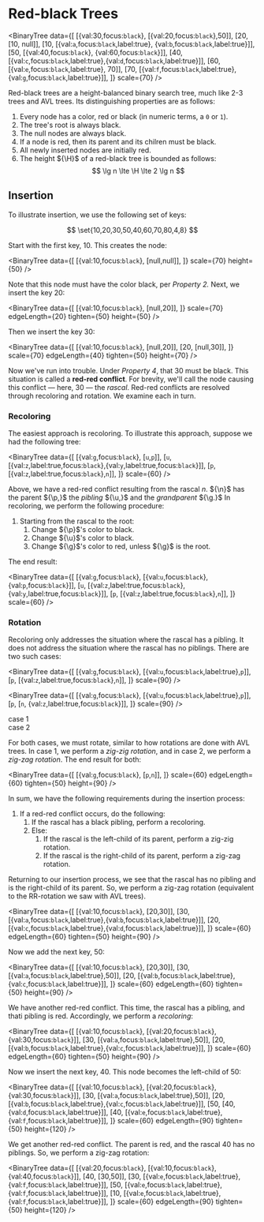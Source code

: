 
# Red-black Trees

<BinaryTree data={[
	[{val:30,focus:`black`}, [{val:20,focus:`black`},50]],
	[20, [10, null]],
	[10, [{val:`a`,focus:`black`,label:true}, {val:`b`,focus:`black`,label:true}]],
	[50, [{val:40,focus:`black`}, {val:60,focus:`black`}]],
	[40, [{val:`c`,focus:`black`,label:true},{val:`d`,focus:`black`,label:true}]],
	[60, [{val:`e`,focus:`black`,label:true}, 70]],
	[70, [{val:`f`,focus:`black`,label:true}, {val:`g`,focus:`black`,label:true}]],
]}
scale={70}
/>

Red-black trees are a height-balanced binary search tree, much like 2-3 trees
and AVL trees. Its distinguishing properties are as follows:  

1. Every node has a color, red or black (in numeric terms, a `0` or `1`).
2. The tree's root is always black.
3. The null nodes are always black.
4. If a node is red, then its parent and its chilren must be black.
5. All newly inserted nodes are initially red.
6. The height ${\H}$ of a red-black tree is bounded as follows:
	$$
		\lg n \lte \H \lte 2 \lg n
	$$

## Insertion

To illustrate insertion, we use the following set of keys:

$$
	\set{10,20,30,50,40,60,70,80,4,8}
$$

Start with the first key, 10. This creates the node: 

<BinaryTree data={[
	[{val:10,focus:`black`}, [null,null]],
]}
scale={70}
height={50}
/>

Note that this node must have the color black, per _Property 2._ Next, we insert
the key 20:

<BinaryTree data={[
	[{val:10,focus:`black`}, [null,20]],
]}
scale={70}
edgeLength={20}
tighten={50}
height={50}
/>

Then we insert the key 30:

<BinaryTree data={[
	[{val:10,focus:`black`}, [null,20]],
	[20, [null,30]],
]}
scale={70}
edgeLength={40}
tighten={50}
height={70}
/>

Now we've run into trouble. Under _Property 4_, that 30 must be black. This
situation is called a __red-red conflict__. For brevity, we'll call the node
causing this conflict — here, 30 — the _rascal_. Red-red conflicts are resolved
through recoloring and rotation. We examine each in turn.

### Recoloring

The easiest approach is recoloring. To illustrate this approach, suppose we had
the following tree:

<BinaryTree data={[
	[{val:`g`,focus:`black`}, [`u`,`p`]],
	[`u`, [{val:`z`,label:true,focus:`black`},{val:`y`,label:true,focus:`black`}]],
	[`p`, [{val:`z`,label:true,focus:`black`},`n`]],
]}
scale={60}
/>

Above, we have a red-red conflict resulting from the rascal ${n.}$ ${\n}$ has
the parent ${\p,}$ the _pibling_ ${\u,}$ and the _grandparent_ ${\g.}$ In
recoloring, we perform the following procedure:

1. Starting from the rascal to the root:
	1. Change ${\p}$'s color to black.
	2. Change ${\u}$'s color to black.
	3. Change ${\g}$'s color to red, unless ${\g}$ is the root.

The end result:

<BinaryTree data={[
	[{val:`g`,focus:`black`}, [{val:`u`,focus:`black`},{val:`p`,focus:`black`}]],
	[`u`, [{val:`z`,label:true,focus:`black`},{val:`y`,label:true,focus:`black`}]],
	[`p`, [{val:`z`,label:true,focus:`black`},`n`]],
]}
scale={60}
/>

### Rotation

Recoloring only addresses the situation where the rascal has a pibling. It does
not address the situation where the rascal has no piblings. There are two such
cases:

<Grid cols={2}>

<BinaryTree data={[
	[{val:`g`,focus:`black`}, [{val:`u`,focus:`black`,label:true},`p`]],
	[`p`, [{val:`z`,label:true,focus:`black`},`n`]],
]}
scale={90}
/>

<BinaryTree data={[
	[{val:`g`,focus:`black`}, [{val:`u`,focus:`black`,label:true},`p`]],
	[`p`, [`n`, {val:`z`,label:true,focus:`black`}]],
]}
scale={90}
/>

<figcaption>case 1</figcaption>

<figcaption>case 2</figcaption>

</Grid>

For both cases, we must rotate, similar to how rotations are done with AVL
trees. In case 1, we perform a _zig-zig rotation_, and in case 2, we perform a
_zig-zag rotation_. The end result for both:

<BinaryTree data={[
	[{val:`g`,focus:`black`}, [`p`,`n`]],
]}
scale={60}
edgeLength={60}
tighten={50}
height={90}
/>

In sum, we have the following requirements during the insertion process:

1. If a red-red conflict occurs, do the following:
	1. If the rascal has a black pibling, perform a recoloring.
	2. Else:
		1. If the rascal is the left-child of its parent, perform a zig-zig
		rotation.
		2. If the rascal is the right-child of its parent, perform a zig-zag
		rotation.
		
Returning to our insertion process, we see that the rascal has no pibling and is
the right-child of its parent. So, we perform a zig-zag rotation (equivalent to
the RR-rotation we saw with AVL trees).

<BinaryTree data={[
	[{val:10,focus:`black`}, [20,30]],
	[30, [{val:`a`,focus:`black`,label:true},{val:`b`,focus:`black`,label:true}]],
	[20, [{val:`c`,focus:`black`,label:true},{val:`d`,focus:`black`,label:true}]],
]}
scale={60}
edgeLength={60}
tighten={50}
height={90}
/>

Now we add the next key, 50: 

<BinaryTree data={[
	[{val:10,focus:`black`}, [20,30]],
	[30, [{val:`a`,focus:`black`,label:true},50]],
	[20, [{val:`b`,focus:`black`,label:true},{val:`c`,focus:`black`,label:true}]],
]}
scale={60}
edgeLength={60}
tighten={50}
height={90}
/>

We have another red-red conflict. This time, the rascal has a pibling, and thati
pibling is red. Accordingly, we perform a _recoloring_:

<BinaryTree data={[
	[{val:10,focus:`black`}, [{val:20,focus:`black`},{val:30,focus:`black`}]],
	[30, [{val:`a`,focus:`black`,label:true},50]],
	[20, [{val:`b`,focus:`black`,label:true},{val:`c`,focus:`black`,label:true}]],
]}
scale={60}
edgeLength={60}
tighten={50}
height={90}
/>

Now we insert the next key, 40. This node becomes the left-child of 50:

<BinaryTree data={[
	[{val:10,focus:`black`}, [{val:20,focus:`black`},{val:30,focus:`black`}]],
	[30, [{val:`a`,focus:`black`,label:true},50]],
	[20, [{val:`b`,focus:`black`,label:true},{val:`c`,focus:`black`,label:true}]],
	[50, [40,{val:`d`,focus:`black`,label:true}]],
	[40, [{val:`e`,focus:`black`,label:true},{val:`f`,focus:`black`,label:true}]],
]}
scale={60}
edgeLength={90}
tighten={50}
height={120}
/>

We get another red-red conflict. The parent is red, and the rascal 40 has no
piblings. So, we perform a zig-zag rotation:

<BinaryTree data={[
	[{val:20,focus:`black`}, [{val:10,focus:`black`},{val:40,focus:`black`}]],
	[40, [30,50]],
	[30, [{val:`e`,focus:`black`,label:true},{val:`f`,focus:`black`,label:true}]],
	[50, [{val:`e`,focus:`black`,label:true},{val:`f`,focus:`black`,label:true}]],
	[10, [{val:`e`,focus:`black`,label:true},{val:`f`,focus:`black`,label:true}]],
]}
scale={60}
edgeLength={90}
tighten={50}
height={120}
/>